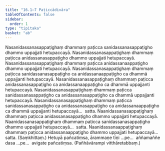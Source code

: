 ```yaml
---
title: "16.1–7 Paṭiccādivāra"
tableOfContents: false
sidebar:
  order: 1
type: "tipitaka"
basket: "ab"
---
```



<DynamicBreadcrumb />

<Division number="30">

<Paragraph number="104">
Nasanidassanasappaṭighaṃ dhammaṃ paṭicca sanidassanasappaṭigho dhammo uppajjati hetupaccayā. Nasanidassanasappaṭighaṃ dhammaṃ paṭicca anidassanasappaṭigho dhammo uppajjati hetupaccayā. Nasanidassanasappaṭighaṃ dhammaṃ paṭicca anidassanaappaṭigho dhammo uppajjati hetupaccayā. Nasanidassanasappaṭighaṃ dhammaṃ paṭicca sanidassanasappaṭigho ca anidassanaappaṭigho ca dhammā uppajjanti hetupaccayā. Nasanidassanasappaṭighaṃ dhammaṃ paṭicca anidassanasappaṭigho ca anidassanaappaṭigho ca dhammā uppajjanti hetupaccayā. Nasanidassanasappaṭighaṃ dhammaṃ paṭicca sanidassanasappaṭigho ca anidassanasappaṭigho ca dhammā uppajjanti hetupaccayā. Nasanidassanasappaṭighaṃ dhammaṃ paṭicca sanidassanasappaṭigho ca anidassanasappaṭigho ca anidassanaappaṭigho ca dhammā uppajjanti hetupaccayā…  satta.
</Paragraph>

<Paragraph number="105">
Naanidassanasappaṭighaṃ dhammaṃ paṭicca anidassanasappaṭigho dhammo uppajjati hetupaccayā. Naanidassanasappaṭighaṃ dhammaṃ paṭicca sanidassanasappaṭigho dhammo uppajjati hetupaccayā…  satta.
</Paragraph>

<Paragraph number="106">
Naanidassanaappaṭighaṃ dhammaṃ paṭicca anidassanaappaṭigho dhammo uppajjati hetupaccayā…  satta. (Saṃkhittaṃ.)
</Paragraph>

<Paragraph number="107">
Hetuyā pañcatiṃsa, ārammaṇe tīṇi …pe…  aññamaññe dasa …pe…  avigate pañcatiṃsa.
</Paragraph>

<Paragraph number="108">
(Pañhāvārampi vitthāretabbaṃ.)
</Paragraph>
</Division>